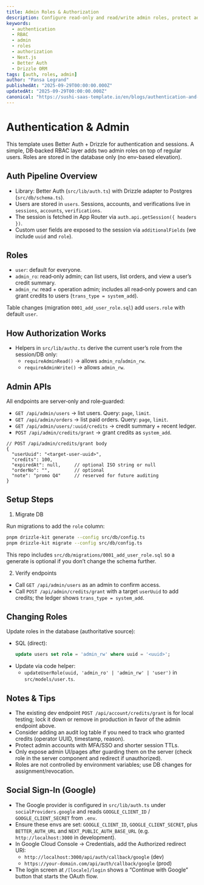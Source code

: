 ```yaml
---
title: Admin Roles & Authorization
description: Configure read-only and read/write admin roles, protect admin APIs, and understand the authentication pipeline used by this template.
keywords:
  - authentication
  - RBAC
  - admin
  - roles
  - authorization
  - Next.js
  - Better Auth
  - Drizzle ORM
tags: [auth, roles, admin]
author: "Pansa Legrand"
publishedAt: "2025-09-29T00:00:00.000Z"
updatedAt: "2025-09-29T00:00:00.000Z"
canonical: "https://sushi-saas-template.io/en/blogs/authentication-and-admin"
---
```


# Authentication & Admin

This template uses Better Auth + Drizzle for authentication and sessions. A simple, DB‑backed RBAC layer adds two admin roles on top of regular users. Roles are stored in the database only (no env-based elevation).

## Auth Pipeline Overview

- Library: Better Auth (`src/lib/auth.ts`) with Drizzle adapter to Postgres (`src/db/schema.ts`).
- Users are stored in `users`. Sessions, accounts, and verifications live in `sessions`, `accounts`, `verifications`.
- The session is fetched in App Router via `auth.api.getSession({ headers })`.
- Custom user fields are exposed to the session via `additionalFields` (we include `uuid` and `role`).

## Roles

- `user`: default for everyone.
- `admin_ro`: read‑only admin; can list users, list orders, and view a user’s credit summary.
- `admin_rw`: read + operation admin; includes all read‑only powers and can grant credits to users (`trans_type = system_add`).

Table changes (migration `0001_add_user_role.sql`) add `users.role` with default `user`.

## How Authorization Works

- Helpers in `src/lib/authz.ts` derive the current user’s role from the session/DB only:
  - `requireAdminRead()` → allows `admin_ro`/`admin_rw`.
  - `requireAdminWrite()` → allows `admin_rw`.

## Admin APIs

All endpoints are server‑only and role‑guarded:

- `GET /api/admin/users` → list users. Query: `page`, `limit`.
- `GET /api/admin/orders` → list paid orders. Query: `page`, `limit`.
- `GET /api/admin/users/:uuid/credits` → credit summary + recent ledger.
- `POST /api/admin/credits/grant` → grant credits as `system_add`.

```jsonc
// POST /api/admin/credits/grant body
{
  "userUuid": "<target-user-uuid>",
  "credits": 100,
  "expiredAt": null,     // optional ISO string or null
  "orderNo": "",         // optional
  "note": "promo Q4"     // reserved for future auditing
}
```

## Setup Steps

1) Migrate DB

Run migrations to add the `role` column:

```bash
pnpm drizzle-kit generate --config src/db/config.ts
pnpm drizzle-kit migrate --config src/db/config.ts
```

This repo includes `src/db/migrations/0001_add_user_role.sql` so a generate is optional if you don’t change the schema further.

2) Verify endpoints

- Call `GET /api/admin/users` as an admin to confirm access.
- Call `POST /api/admin/credits/grant` with a target `userUuid` to add credits; the ledger shows `trans_type = system_add`.

## Changing Roles

Update roles in the database (authoritative source):

- SQL (direct):
  ```sql
  update users set role = 'admin_rw' where uuid = '<uuid>';
  ```
- Update via code helper:
  - `updateUserRole(uuid, 'admin_ro' | 'admin_rw' | 'user')` in `src/models/user.ts`.

## Notes & Tips

- The existing dev endpoint `POST /api/account/credits/grant` is for local testing; lock it down or remove in production in favor of the admin endpoint above.
- Consider adding an audit log table if you need to track who granted credits (operator UUID, timestamp, reason).
- Protect admin accounts with MFA/SSO and shorter session TTLs.
- Only expose admin UI/pages after guarding them on the server (check role in the server component and redirect if unauthorized).
- Roles are not controlled by environment variables; use DB changes for assignment/revocation.

## Social Sign‑In (Google)

- The Google provider is configured in `src/lib/auth.ts` under `socialProviders.google` and reads `GOOGLE_CLIENT_ID` / `GOOGLE_CLIENT_SECRET` from `.env`.
- Ensure these envs are set: `GOOGLE_CLIENT_ID`, `GOOGLE_CLIENT_SECRET`, plus `BETTER_AUTH_URL` and `NEXT_PUBLIC_AUTH_BASE_URL` (e.g. `http://localhost:3000` in development).
- In Google Cloud Console → Credentials, add the Authorized redirect URI:
  - `http://localhost:3000/api/auth/callback/google` (dev)
  - `https://your-domain.com/api/auth/callback/google` (prod)
- The login screen at `/[locale]/login` shows a “Continue with Google” button that starts the OAuth flow.
